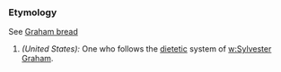 ===Etymology===
See [[Graham bread]]
#''(United States):'' One who follows the [[dietetic]] system of [[w:Sylvester Graham]].